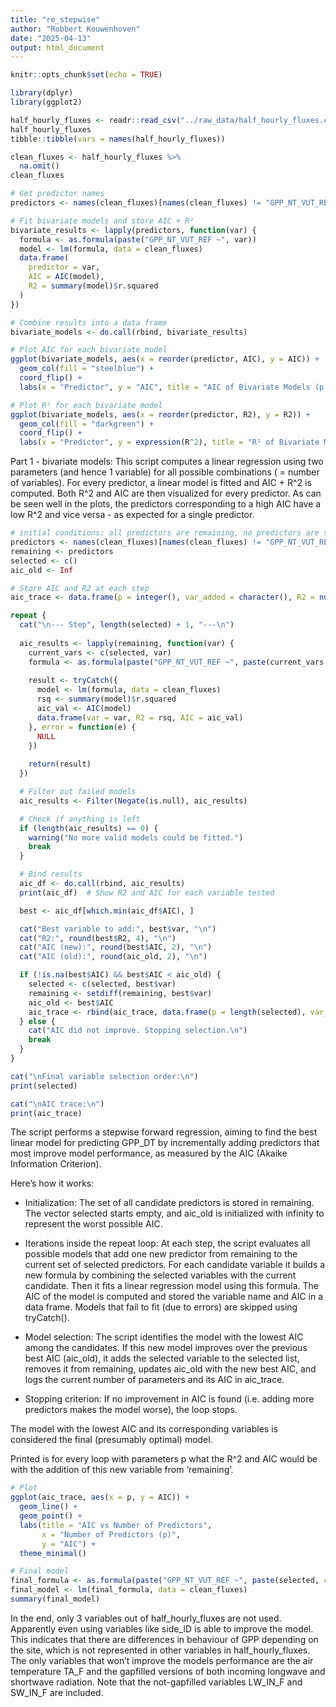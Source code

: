 ```yaml
---
title: "re_stepwise"
author: "Robbert Kouwenhoven"
date: "2025-04-13"
output: html_document
---
```


```r
knitr::opts_chunk$set(echo = TRUE)
```

```r
library(dplyr)
library(ggplot2)
```

```r
half_hourly_fluxes <- readr::read_csv("../raw_data/half_hourly_fluxes.csv")
half_hourly_fluxes
tibble::tibble(vars = names(half_hourly_fluxes))

```

```r
clean_fluxes <- half_hourly_fluxes %>%
  na.omit()
clean_fluxes
```

```r
# Get predictor names
predictors <- names(clean_fluxes)[names(clean_fluxes) != "GPP_NT_VUT_REF"]

# Fit bivariate models and store AIC + R²
bivariate_results <- lapply(predictors, function(var) {
  formula <- as.formula(paste("GPP_NT_VUT_REF ~", var))
  model <- lm(formula, data = clean_fluxes)
  data.frame(
    predictor = var,
    AIC = AIC(model),
    R2 = summary(model)$r.squared
  )
})

# Combine results into a data frame
bivariate_models <- do.call(rbind, bivariate_results)

# Plot AIC for each bivariate model
ggplot(bivariate_models, aes(x = reorder(predictor, AIC), y = AIC)) +
  geom_col(fill = "steelblue") +
  coord_flip() +
  labs(x = "Predictor", y = "AIC", title = "AIC of Bivariate Models (p = 2)")

# Plot R² for each bivariate model
ggplot(bivariate_models, aes(x = reorder(predictor, R2), y = R2)) +
  geom_col(fill = "darkgreen") +
  coord_flip() +
  labs(x = "Predictor", y = expression(R^2), title = "R² of Bivariate Models (p = 2)")

```

Part 1 - bivariate models:
This script computes a linear regression using two parameters (and hence 1 variable) for all possible combinations ( = number of variables). For every predictor, a linear model is fitted and AIC + R^2 is computed. Both R^2 and AIC are then visualized for every predictor. As can be seen well in the plots, the predictors corresponding to a high AIC have a low R^2 and vice versa - as expected for a single predictor.

```r
# initial conditions: all predictors are remaining, no predictors are selected, and every new model is better than the current (AIC=infinity)
predictors <- names(clean_fluxes)[names(clean_fluxes) != "GPP_NT_VUT_REF"]
remaining <- predictors
selected <- c()
aic_old <- Inf

# Store AIC and R2 at each step
aic_trace <- data.frame(p = integer(), var_added = character(), R2 = numeric(), AIC = numeric(), stringsAsFactors = FALSE)

repeat {
  cat("\n--- Step", length(selected) + 1, "---\n")
  
  aic_results <- lapply(remaining, function(var) {
    current_vars <- c(selected, var)
    formula <- as.formula(paste("GPP_NT_VUT_REF ~", paste(current_vars, collapse = " + ")))
    
    result <- tryCatch({
      model <- lm(formula, data = clean_fluxes)
      rsq <- summary(model)$r.squared
      aic_val <- AIC(model)
      data.frame(var = var, R2 = rsq, AIC = aic_val)
    }, error = function(e) {
      NULL
    })
    
    return(result)
  })

  # Filter out failed models
  aic_results <- Filter(Negate(is.null), aic_results)

  # Check if anything is left
  if (length(aic_results) == 0) {
    warning("No more valid models could be fitted.")
    break
  }

  # Bind results
  aic_df <- do.call(rbind, aic_results)
  print(aic_df)  # Show R2 and AIC for each variable tested

  best <- aic_df[which.min(aic_df$AIC), ]

  cat("Best variable to add:", best$var, "\n")
  cat("R2:", round(best$R2, 4), "\n")
  cat("AIC (new):", round(best$AIC, 2), "\n")
  cat("AIC (old):", round(aic_old, 2), "\n")

  if (!is.na(best$AIC) && best$AIC < aic_old) {
    selected <- c(selected, best$var)
    remaining <- setdiff(remaining, best$var)
    aic_old <- best$AIC
    aic_trace <- rbind(aic_trace, data.frame(p = length(selected), var_added = best$var, R2 = best$R2, AIC = aic_old))
  } else {
    cat("AIC did not improve. Stopping selection.\n")
    break
  }
}

cat("\nFinal variable selection order:\n")
print(selected)

cat("\nAIC trace:\n")
print(aic_trace)

```

The script performs a stepwise forward regression, aiming to find the best linear model for predicting GPP_DT by incrementally adding predictors that most improve model performance, as measured by the AIC (Akaike Information Criterion).

Here's how it works:

- Initialization: The set of all candidate predictors is stored in remaining. The vector selected starts empty, and aic_old is initialized with infinity to represent the worst possible AIC.

- Iterations inside the repeat loop: At each step, the script evaluates all possible models that add one new predictor from remaining to the current set of selected predictors. For each candidate variable it builds a new formula by combining the selected variables with the current candidate. Then it fits a linear regression model using this formula. The AIC of the model is computed and stored the variable name and AIC in a data frame. Models that fail to fit (due to errors) are skipped using tryCatch().
    
- Model selection: The script identifies the model with the lowest AIC among the candidates. If this new model improves over the previous best AIC (aic_old), it adds the selected variable to the selected list, removes it from remaining, updates aic_old with the new best AIC, and logs the current number of parameters and its AIC in aic_trace.
  
- Stopping criterion: If no improvement in AIC is found (i.e. adding more predictors makes the model worse), the loop stops.

The model with the lowest AIC and its corresponding variables is considered the final (presumably optimal) model.

Printed is for every loop with parameters p what the R^2 and AIC would be with the addition of this new variable from 'remaining'.


```r
# Plot
ggplot(aic_trace, aes(x = p, y = AIC)) +
  geom_line() +
  geom_point() +
  labs(title = "AIC vs Number of Predictors",
       x = "Number of Predictors (p)",
       y = "AIC") +
  theme_minimal()

# Final model
final_formula <- as.formula(paste("GPP_NT_VUT_REF ~", paste(selected, collapse = " + ")))
final_model <- lm(final_formula, data = clean_fluxes)
summary(final_model)

```
In the end, only 3 variables out of half_hourly_fluxes are not used. Apparently even using variables like side_ID is able to improve the model. This indicates that there are differences in behaviour of GPP depending on the site, which is not represented in other variables in half_hourly_fluxes. The only variables that won't improve the models performance are the air temperature TA_F and the gapfilled versions of both incoming longwave and shortwave radiation. Note that the not-gapfilled variables LW_IN_F and SW_IN_F are included.
